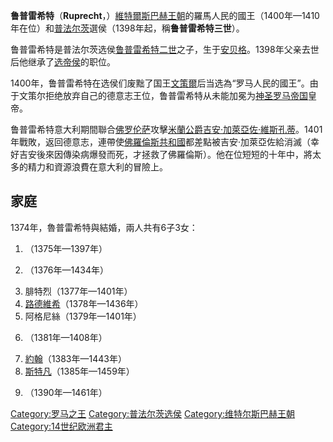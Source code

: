 {{Infobox royalty
| name         = 魯普雷希特
| image        = Die deutschen Kaiser Ruprecht von der Pfalz.jpg
| succession   = [[普法爾茨統治者列表|普法爾茨選侯]]
| reign        = 1398年1月6日 — 1410年5月18日
| predecessor  = [[魯普雷希特二世_(普法爾茨)|魯普雷希特二世]]
| successor    = [[路德維希三世_(普法爾茨)|路德維希三世]]
| succession1  = [[德國君主列表|羅馬人的國王]]
| reign1       = 1400年8月21日 — 1410年5月18日
| coronation1  = 1401年1月6日
| predecessor1 = [[瓦茨拉夫四世|文策爾]]
| successor1   = [[摩拉維亞的約布斯特|摩拉維亞的約布斯特]]
| birth_date   = 1352年5月5日
| birth_place  = [[安貝格|安貝格]]
| death_date   = {{death date and age|1410|5|18|1352|5|5|df=yes}}
| death_place  = [[奧彭海姆|奧彭海姆]]
| burial_place = [[聖靈堂_(海德堡)|海德堡聖靈堂]]
| house        = [[維特爾斯巴赫王朝|維特爾斯巴赫王朝]]
| father       = [[魯普雷希特二世_(普法爾茨)|鲁普雷希特二世]]
| mother       = {{link-en|西西里的貝亞特麗切|Beatrice of Sicily (1326–1365)}}
}}

'''鲁普雷希特'''（'''Ruprecht'''，{{bd|1352年|5月5日|1410年|5月18日|}}）[[維特爾斯巴赫王朝|維特爾斯巴赫王朝]]的羅馬人民的國王（1400年—1410年在位）和[[普法尔茨|普法尔茨]]選侯（1398年起，稱'''鲁普雷希特三世'''）。

鲁普雷希特是普法尔茨选侯[[魯普雷希特二世_(普法爾茨)|鲁普雷希特二世]]之子，生于[[安贝格|安贝格]]。1398年父亲去世后他继承了[[选帝侯|选帝侯]]的职位。

1400年，鲁普雷希特在选侯们废黜了国王[[瓦茨拉夫四世|文策爾]]后当选為“罗马人民的國王”。由于文策尔拒绝放弃自己的德意志王位，鲁普雷希特从未能加冕为[[神圣罗马帝国|神圣罗马帝国]]皇帝。

鲁普雷希特意大利期間聯合[[佛罗伦萨|佛罗伦萨]]攻擊[[米蘭公爵|米蘭公爵]][[吉安·加萊亞佐·維斯孔蒂|吉安·加萊亞佐·維斯孔蒂]]。1401年戰敗，返回德意志，連帶使[[佛羅倫斯共和國|佛羅倫斯共和國]]都差點被吉安·加萊亞佐給消滅（幸好吉安後來因傳染病爆發而死，才拯救了佛羅倫斯）。他在位短短的十年中，將太多的精力和資源浪費在意大利的冒險上。

== 家庭 ==
1374年，魯普雷希特與{{le|紐倫堡的伊莉莎白|Elisabeth of Nuremberg}}結婚，兩人共有6子3女：
# {{link-de|魯普雷希特·丕潘|Ruprecht Pipan|魯普雷希特}}（1375年—1397年）
# {{le|普法爾茨的瑪格麗特|Margaret of the Palatinate|瑪格麗特}}（1376年—1434年）
# 腓特烈（1377年—1401年）
# [[路德維希三世_(普法爾茨)|路德維希]]（1378年—1436年）
# 阿格尼絲（1379年—1401年）
# {{link-de|普法爾茨的伊莉莎白 (1381-1408)|Elisabeth von der Pfalz (1381–1408)|伊莉莎白}}（1381年—1408年）
# [[普法爾茨-諾伊馬克特伯爵約翰|約翰]]（1383年—1443年）
# [[斯特凡_(普法爾茨-錫門-茨魏布呂肯)|斯特凡]]（1385年—1459年）
# {{le|鄂圖一世 (普法爾茨-莫斯巴赫)|Otto I, Count Palatine of Mosbach|鄂圖}}（1390年—1461年）

{{Authority control}}
{{DEFAULTSORT: Ruprecht}}
[[Category:罗马之王|Category:罗马之王]]
[[Category:普法尔茨选侯|Category:普法尔茨选侯]]
[[Category:维特尔斯巴赫王朝|Category:维特尔斯巴赫王朝]]
[[Category:14世纪欧洲君主|Category:14世纪欧洲君主]]